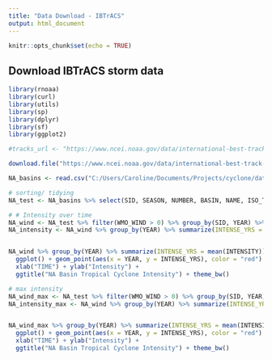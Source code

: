 ```yaml
---
title: "Data Download - IBTrACS"
output: html_document
---
```


```r
knitr::opts_chunk$set(echo = TRUE)
```

## Download IBTrACS storm data

```r
library(rnoaa)
library(curl)
library(utils)
library(sp)
library(dplyr)
library(sf)
library(ggplot2)

#tracks_url <- "https://www.ncei.noaa.gov/data/international-best-track-archive-for-climate-stewardship-ibtracs/v04r00/access/csv/ibtracs.NA.list.v04r00.csv"

download.file("https://www.ncei.noaa.gov/data/international-best-track-archive-for-climate-stewardship-ibtracs/v04r00/access/csv/ibtracs.NA.list.v04r00.csv", "C:/Users/Caroline/Documents/Projects/cyclone/data/ibtracs.NA.list.v04r00.csv")

NA_basins <- read.csv("C:/Users/Caroline/Documents/Projects/cyclone/data/ibtracs.NA.list.v04r00.csv")
```

```r
# sorting/ tidying
NA_test <- NA_basins %>% select(SID, SEASON, NUMBER, BASIN, NAME, ISO_TIME, LAT, LON, WMO_WIND, DIST2LAND, LANDFALL) %>% separate(., "ISO_TIME", c("YEAR", "MONTH", "DATE"), sep= "-") %>% separate(., "DATE", c("DATE", "TIME"), sep= " ")

# # Intensity over time
NA_wind <- NA_test %>% filter(WMO_WIND > 0) %>% group_by(SID, YEAR) %>% summarize(INTENSITY = mean(WMO_WIND %>% as.numeric()))
NA_intensity <- NA_wind %>% group_by(YEAR) %>% summarize(INTENSE_YRS = mean(INTENSITY))


NA_wind %>% group_by(YEAR) %>% summarize(INTENSE_YRS = mean(INTENSITY)) %>%  
  ggplot() + geom_point(aes(x = YEAR, y = INTENSE_YRS), color = "red") +
  xlab("TIME") + ylab("Intensity") + 
  ggtitle("NA Basin Tropical Cyclone Intensity") + theme_bw()

# max intensity 
NA_wind_max <- NA_test %>% filter(WMO_WIND > 0) %>% group_by(SID, YEAR) %>% summarize(INTENSITY = mean(WMO_WIND %>% as.numeric()))
NA_intensity_max <- NA_wind %>% group_by(YEAR) %>% summarize(INTENSE_YRS = mean(INTENSITY))


NA_wind_max %>% group_by(YEAR) %>% summarize(INTENSE_YRS = mean(INTENSITY)) %>%  
  ggplot() + geom_point(aes(x = YEAR, y = INTENSE_YRS), color = "red") +
  xlab("TIME") + ylab("Intensity") + 
  ggtitle("NA Basin Tropical Cyclone Intensity") + theme_bw()

```

